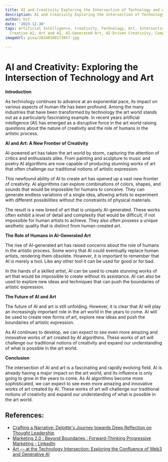 ```yaml
---
title: AI and Creativity Exploring the Intersection of Technology and Art
description: AI and Creativity Exploring the Intersection of Technology and Art
author: Usf
date: '2023-12-30'
tags: Artificial Intelligence, Creativity, Technology, Art, Intersection, AI Art,
  Creative AI, Art and AI, AI-Generated Art, AI-Driven Creativity, Computational Creativity
imageUrl: pixa/20240108173857.jpg

---
```

#  AI and Creativity: Exploring the Intersection of Technology and Art

**Introduction**

As technology continues to advance at an exponential pace, its impact on various aspects of human life has been profound. Among the many  industries that have been transformed by technology the art world stands out as a  particularly fascinating  example. In recent years  artificial intelligence (AI) has emerged as a disruptive force in the art world raising questions about the  nature of creativity and the role of humans in the artistic process.

**AI and Art: A New Frontier of Creativity**

AI-powered art has taken  the art world by  storm, capturing the  attention of critics and enthusiasts alike. From painting and sculpture  to music and poetry AI algorithms are  now capable of producing stunning works of art that often challenge our traditional  notions of artistic expression.

This newfound ability of AI to create art has opened  up a vast new frontier of creativity. AI algorithms can explore combinations  of colors,  shapes, and sounds that would be impossible for humans to conceive. They can generate endless variations of a single idea, allowing artists to experiment with different possibilities without the constraints of physical materials.

The result  is a new breed of art that is uniquely AI-generated. These  works often exhibit a level of  detail and  complexity that would be difficult, if not impossible for human artists to achieve. They also often possess a unique aesthetic quality that  is distinct from  human-created  art.

**The Role of Humans in  AI-Generated Art**

The rise of AI-generated art has  raised concerns about the role of humans in the  artistic process. Some worry that AI  could eventually replace human artists, rendering them obsolete. However, it is important  to remember that AI is  merely a tool. Like any other tool it can be used for good or for bad.

In the hands of a skilled artist, AI can be used  to create stunning works of art that  would be impossible to create without its assistance.  AI can also be used to  explore new ideas and techniques that can push  the boundaries of artistic expression.

**The Future of AI and  Art**

The future of AI and art  is  still unfolding. However, it is clear that AI will play an increasingly  important role in the art world in the years to come. AI will be used  to  create  new forms of art, explore new ideas and push the boundaries of artistic expression.

As AI continues to  develop, we can expect to see even more amazing and innovative works of art created by AI algorithms.  These  works of art will challenge our traditional notions of creativity and expand our understanding of what is possible in the art world.

**Conclusion**

The intersection of AI and art  is a fascinating and rapidly evolving field.  AI is  already having a major impact on the art world, and its influence is  only going to grow  in the years to come. As AI algorithms become more sophisticated, we can  expect to see even more amazing and innovative works of art created by AI. These  works of art will challenge our traditional notions of creativity and expand our understanding of  what is possible in the art world.

## References:
- [Crafting a Narrative: Deloitte's Journey towards Deep Reflection on Thought Leadership](https://www.linkedin.com/pulse/deloittes-story-giving-some-thought-leadership-nivedita-gokhale)
- [Marketing 2.0 : Beyond Boundaries : Forward-Thinking Progressive Marketing - LinkedIn](https://www.linkedin.com/pulse/marketing-20-beyond-boundaries-forward-thinking-progressive-goel-g74gc)
- [Art — at the Technology Intersection: Exploring the Confluence of Web3 and Generative AI](https://medium.com/@pauldowling/art-at-the-technology-intersection-exploring-the-confluence-of-web3-and-generative-ai-9dd2ea4e3888)
